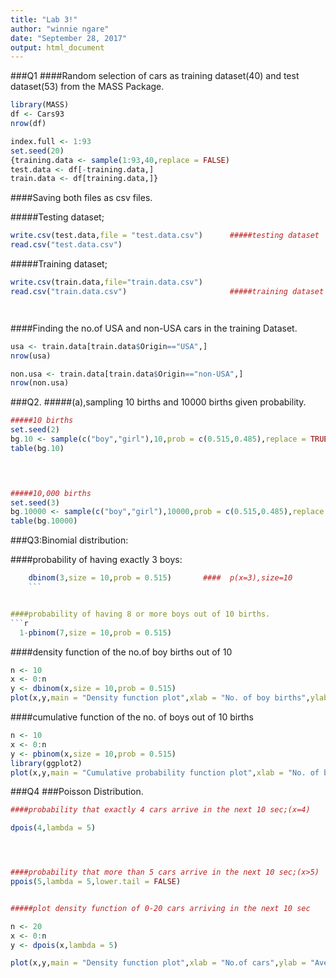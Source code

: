 ---
title: "Lab 3!"
author: "winnie ngare"
date: "September 28, 2017"
output: html_document
---



###Q1
####Random selection of cars as training dataset(40) and test dataset(53) from the MASS Package.

```{r}
library(MASS)
df <- Cars93
nrow(df)

index.full <- 1:93
set.seed(20)
{training.data <- sample(1:93,40,replace = FALSE)
test.data <- df[-training.data,]
train.data <- df[training.data,]}

```







####Saving both files as csv files.

#####Testing dataset;
```{r}


write.csv(test.data,file = "test.data.csv")      #####testing dataset
read.csv("test.data.csv")
```







#####Training dataset;

```{r}



write.csv(train.data,file="train.data.csv")
read.csv("train.data.csv")                       #####training dataset




```






####Finding the no.of USA and non-USA cars in the training Dataset.
```{r}

usa <- train.data[train.data$Origin=="USA",]
nrow(usa)

non.usa <- train.data[train.data$Origin=="non-USA",]
nrow(non.usa)

```




###Q2.
#####(a),sampling 10 births and 10000 births given probability.
```{r}

#####10 births
set.seed(2)
bg.10 <- sample(c("boy","girl"),10,prob = c(0.515,0.485),replace = TRUE)
table(bg.10)


                                

#####10,000 births
set.seed(3)
bg.10000 <- sample(c("boy","girl"),10000,prob = c(0.515,0.485),replace = TRUE)
table(bg.10000)
```






###Q3:Binomial distribution:


####probability of having exactly 3 boys:

```{r}

    dbinom(3,size = 10,prob = 0.515)       ####  p(x=3),size=10
    ```


####probability of having 8 or more boys out of 10 births.
```{r}
  1-pbinom(7,size = 10,prob = 0.515) 
```









####density function of the no.of boy births out of 10

```{r}
n <- 10
x <- 0:n
y <- dbinom(x,size = 10,prob = 0.515)
plot(x,y,main = "Density function plot",xlab = "No. of boy births",ylab = "Probability",col="green",type = "b")
```






####cumulative function of the no. of boys out of 10 births
```{r}
n <- 10
x <- 0:n
y <- pbinom(x,size = 10,prob = 0.515)
library(ggplot2)
plot(x,y,main = "Cumulative probability function plot",xlab = "No. of boy births",ylab = "Probability",col="green",type = "b")
```


###Q4
###Poisson Distribution.

```{r, message=FALSE, warning=FALSE}

####probability that exactly 4 cars arrive in the next 10 sec;(x=4)

dpois(4,lambda = 5)




####probability that more than 5 cars arrive in the next 10 sec;(x>5)
ppois(5,lambda = 5,lower.tail = FALSE)


#####plot density function of 0-20 cars arriving in the next 10 sec

n <- 20
x <- 0:n
y <- dpois(x,lambda = 5)

plot(x,y,main = "Density function plot",xlab = "No.of cars",ylab = "Average time",col="blue",type = "b")
```






